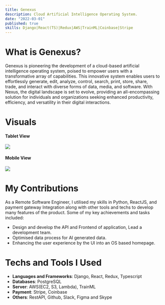```yaml
---
title: Genexus
description: Cloud Artificial Intelligence Operating System.
date: "2022-03-01"
published: true
skills: Django|React(TS)|Redux|AWS|TrainML|Coinbase|Stripe
---
```


# What is Genexus?
Genexus is pioneering the development of a cloud-based artificial intelligence operating system, poised to empower users with a transformative array of capabilities. This innovative system enables users to effortlessly generate, edit, analyze, control, search, print, store, share, trade, and interact with diverse forms of data, media, and software. With Nexus, the digital landscape is set to evolve, providing an all-encompassing solution for individuals and organizations seeking enhanced productivity, efficiency, and versatility in their digital interactions.
# Visuals
#### Tablet View
![](../projects/ganexus/tablet.jpeg)
#### Mobile View
![](../projects/ganexus/mobile.jpeg)
# My Contributions
As a Remote Software Engineer, I utilised my skills in Python, ReactJS, and payment gateway Integration along with other tools and techs to develop many features of the product.
Some of my key achievements and tasks included:

- Design and develop the API and Frontend of application, Lead a development team.
- Optimised data process for AI generated data.
- Enhancing the user experience by the UI into an OS based homepage.

# Techs and Tools I Used
- **Languages and Frameworks**: Django, React, Redux, Typescript
- **Databases**: PostgreSQL
- **Server**: AWS(EC2, S3, Lambda), TrainML
- **Payment**: Stripe, Coinbase
- **Others**: RestAPI, Github, Slack, Figma and Skype